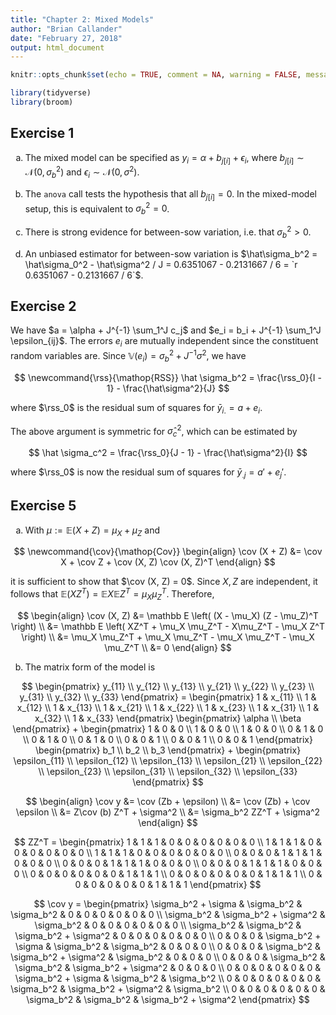 ```yaml
---
title: "Chapter 2: Mixed Models"
author: "Brian Callander"
date: "February 27, 2018"
output: html_document
---
```


```r
knitr::opts_chunk$set(echo = TRUE, comment = NA, warning = FALSE, message = FALSE)

library(tidyverse)
library(broom)
```

## Exercise 1

a. The mixed model can be specified as $y_i = \alpha + b_{j[i]} + \epsilon_i$, where $b_{j[i]} \sim \mathcal N (0, \sigma_b^2)$ and $\epsilon_i \sim \mathcal N (0, \sigma^2)$.

b. The `anova` call tests the hypothesis that all $b_{j[i]} = 0$. In the mixed-model setup, this is equivalent to $\sigma_b^2 = 0$.

c. There is strong evidence for between-sow variation, i.e. that $\sigma_b^2 > 0$.

d. An unbiased estimator for between-sow variation is $\hat\sigma_b^2 = \hat\sigma_0^2 - \hat\sigma^2 / J = 0.6351067 - 0.2131667 / 6 = `r 0.6351067 - 0.2131667 / 6`$.

## Exercise 2


We have $a = \alpha + J^{-1} \sum_1^J c_j$ and $e_i = b_i + J^{-1} \sum_1^J \epsilon_{ij}$. The errors $e_i$ are mutually independent since the constituent random variables are. Since $\mathbb V (e_i) = \sigma_b^2 + J^{-1} \sigma^2$, we have 

$$
\newcommand{\rss}{\mathop{RSS}}
\hat \sigma_b^2 = \frac{\rss_0}{I - 1} - \frac{\hat\sigma^2}{J}
$$

where $\rss_0$ is the residual sum of squares for $\bar y_{i.} = a + e_i$.

The above argument is symmetric for $\hat\sigma_c^2$, which can be estimated by

$$
\hat \sigma_c^2 = \frac{\rss_0}{J - 1} - \frac{\hat\sigma^2}{I}
$$

where $\rss_0$ is now the residual sum of squares for $\bar y_{.j} = a' + e_j'$.

## Exercise 5

a. With $\mu := \mathbb E (X + Z) = \mu_X + \mu_Z$ and 

$$
\newcommand{\cov}{\mathop{Cov}}
\begin{align}
  \cov (X + Z)
  &=
  \cov X + \cov Z + \cov (X, Z) \cov (X, Z)^T
\end{align}
$$
  
it is sufficient to show that $\cov (X, Z) = 0$. Since $X, Z$ are independent, it follows that $\mathbb E (XZ^T) = \mathbb E X \mathbb E Z^T = \mu_X \mu_Z^T$. Therefore,

$$
\begin{align}
  \cov (X, Z)
  &=
  \mathbb E \left( (X - \mu_X) (Z - \mu_Z)^T \right)
  \\
  &=
  \mathbb E \left( XZ^T + \mu_X \mu_Z^T - X\mu_Z^T - \mu_X Z^T \right)
  \\
  &=
  \mu_X \mu_Z^T + \mu_X \mu_Z^T - \mu_X \mu_Z^T - \mu_X \mu_Z^T 
  \\
  &=
  0
\end{align}
$$

b. The matrix form of the model is

$$
\begin{pmatrix}
  y_{11} \\
  y_{12} \\
  y_{13} \\
  y_{21} \\
  y_{22} \\
  y_{23} \\
  y_{31} \\
  y_{32} \\
  y_{33}
\end{pmatrix}
=
\begin{pmatrix}
  1 & x_{11} \\
  1 & x_{12} \\
  1 & x_{13} \\
  1 & x_{21} \\
  1 & x_{22} \\
  1 & x_{23} \\
  1 & x_{31} \\
  1 & x_{32} \\
  1 & x_{33}
\end{pmatrix}
\begin{pmatrix}
  \alpha \\
  \beta
\end{pmatrix}
+
\begin{pmatrix}
  1 & 0 & 0 \\
  1 & 0 & 0 \\
  1 & 0 & 0 \\
  0 & 1 & 0 \\
  0 & 1 & 0 \\
  0 & 1 & 0 \\
  0 & 0 & 1 \\
  0 & 0 & 1 \\
  0 & 0 & 1
\end{pmatrix}
\begin{pmatrix}
  b_1 \\
  b_2 \\
  b_3
\end{pmatrix}
+
\begin{pmatrix}
  \epsilon_{11} \\
  \epsilon_{12} \\
  \epsilon_{13} \\
  \epsilon_{21} \\
  \epsilon_{22} \\
  \epsilon_{23} \\
  \epsilon_{31} \\
  \epsilon_{32} \\
  \epsilon_{33}
\end{pmatrix}
$$

$$
\begin{align}
  \cov y
  &=
  \cov (Zb + \epsilon)
  \\
  &=
  \cov (Zb) + \cov \epsilon
  \\
  &=
  Z\cov (b) Z^T + \sigma^2
  \\
  &=
  \sigma_b^2 ZZ^T + \sigma^2
\end{align}
$$


$$
ZZ^T
=
\begin{pmatrix}
  1 & 1 & 1 & 0 & 0 & 0 & 0 & 0 & 0 \\
  1 & 1 & 1 & 0 & 0 & 0 & 0 & 0 & 0 \\
  1 & 1 & 1 & 0 & 0 & 0 & 0 & 0 & 0 \\
  0 & 0 & 0 & 1 & 1 & 1 & 0 & 0 & 0 \\
  0 & 0 & 0 & 1 & 1 & 1 & 0 & 0 & 0 \\
  0 & 0 & 0 & 1 & 1 & 1 & 0 & 0 & 0 \\
  0 & 0 & 0 & 0 & 0 & 0 & 1 & 1 & 1 \\
  0 & 0 & 0 & 0 & 0 & 0 & 1 & 1 & 1 \\
  0 & 0 & 0 & 0 & 0 & 0 & 1 & 1 & 1 
\end{pmatrix}
$$

$$
\cov y
=
\begin{pmatrix}
  \sigma_b^2 + \sigma & \sigma_b^2 & \sigma_b^2   & 0 & 0 & 0 & 0 & 0 & 0 \\
  \sigma_b^2 & \sigma_b^2 + \sigma^2 & \sigma_b^2 & 0 & 0 & 0 & 0 & 0 & 0 \\
  \sigma_b^2 & \sigma_b^2 & \sigma_b^2 + \sigma^2 & 0 & 0 & 0 & 0 & 0 & 0 \\
  0 & 0 & 0 & \sigma_b^2 + \sigma & \sigma_b^2 & \sigma_b^2   & 0 & 0 & 0 \\
  0 & 0 & 0 & \sigma_b^2 & \sigma_b^2 + \sigma^2 & \sigma_b^2 & 0 & 0 & 0 \\
  0 & 0 & 0 & \sigma_b^2 & \sigma_b^2 & \sigma_b^2 + \sigma^2 & 0 & 0 & 0 \\
  0 & 0 & 0 & 0 & 0 & 0 & \sigma_b^2 + \sigma & \sigma_b^2 & \sigma_b^2   \\
  0 & 0 & 0 & 0 & 0 & 0 & \sigma_b^2 & \sigma_b^2 + \sigma^2 & \sigma_b^2 \\
  0 & 0 & 0 & 0 & 0 & 0 & \sigma_b^2 & \sigma_b^2 & \sigma_b^2 + \sigma^2 
\end{pmatrix}
$$



